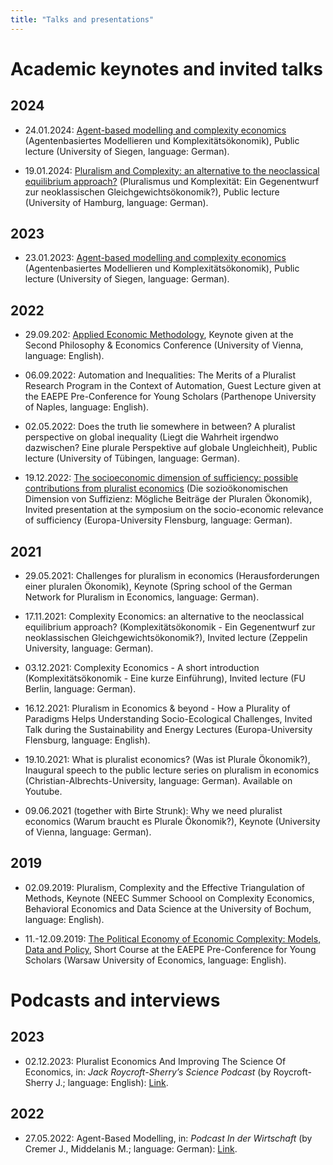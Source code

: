 ```yaml
---
title: "Talks and presentations"
---
```


# Academic keynotes and invited talks
<!-- keynotes -->

## 2024

- 24.01.2024: [Agent-based modelling and complexity economics](pdf/24-01-19_ComplexityPluralism.pdf) (Agentenbasiertes Modellieren und Komplexitätsökonomik), Public lecture (University of Siegen, language: German).

- 19.01.2024: [Pluralism and Complexity: an alternative to the neoclassical equilibrium approach?](pdf/24-01-24_ComplexityABM.pdf) (Pluralismus und Komplexität: Ein Gegenentwurf zur neoklassischen Gleichgewichtsökonomik?), Public lecture (University of Hamburg, language: German).

## 2023

- 23.01.2023: [Agent-based modelling and complexity economics](pdf/23-01-26_ComplexityABM.pdf) (Agentenbasiertes Modellieren und Komplexitätsökonomik), Public lecture (University of Siegen, language: German).

## 2022

- 29.09.202: [Applied Economic Methodology](pdf/22-09-29_AppliedMethodology.pdf), Keynote given at the Second Philosophy \& Economics Conference (University of Vienna, language: English).

- 06.09.2022: Automation and Inequalities: The Merits of a Pluralist Research Program in the Context of Automation, Guest Lecture given at the EAEPE Pre-Conference for Young Scholars (Parthenope University of Naples, language: English).

- 02.05.2022: Does the truth lie somewhere in between? A pluralist perspective on global inequality (Liegt die Wahrheit irgendwo dazwischen? Eine plurale Perspektive auf globale Ungleichheit), Public lecture (University of Tübingen, language: German).

- 19.12.2022: [The socioeconomic dimension of sufficiency: possible contributions from pluralist economics](pdf/22-12-19_Suffizienz.pdf) (Die sozioökonomischen Dimension von Suffizienz: Mögliche Beiträge der Pluralen Ökonomik), Invited presentation at the symposium on the socio-economic relevance of sufficiency (Europa-University Flensburg, language: German).

## 2021

- 29.05.2021: Challenges for pluralism in economics (Herausforderungen einer pluralen Ökonomik), Keynote (Spring school of the German Network for Pluralism in Economics, language: German).

- 17.11.2021: Complexity Economics: an alternative to the neoclassical equilibrium approach? (Komplexitätsökonomik - Ein Gegenentwurf zur neoklassischen Gleichgewichtsökonomik?), Invited lecture (Zeppelin University, language: German).

- 03.12.2021: Complexity Economics - A short introduction (Komplexitätsökonomik - Eine kurze Einführung), Invited lecture (FU Berlin, language: German).

- 16.12.2021: Pluralism in Economics \& beyond - How a Plurality of Paradigms Helps Understanding Socio-Ecological Challenges, Invited Talk during the Sustainability and Energy Lectures (Europa-University Flensburg, language: English).

- 19.10.2021: What is pluralist economics? (Was ist Plurale Ökonomik?), Inaugural speech to the public lecture series on pluralism in economics (Christian-Albrechts-University, language: German). Available on Youtube.

- 09.06.2021 (together with Birte Strunk): Why we need pluralist economics (Warum braucht es Plurale Ökonomik?), Keynote (University of Vienna, language: German).

## 2019

- 02.09.2019: Pluralism, Complexity and the Effective Triangulation of Methods, Keynote (NEEC Summer Schoool on Complexity Economics, Behavioral Economics and Data Science at the University of Bochum, language: English).

- 11.-12.09.2019: [The Political Economy of Economic Complexity: Models, Data and Policy](2019EAEPE-Complexity.qmd), Short Course at the EAEPE Pre-Conference for Young Scholars (Warsaw University of Economics, language: English).

<!-- /keynotes -->
<!---
Here I collect material used in smaller courses or invited talks.

24.01.2024: [Agent-based modelling and complexity economics](pdf/24-01-19_ComplexityPluralism.pdf) (*Agentenbasiertes Modellieren und Komplexitätsökonomik*), public lecture given at the University of Siegen (in German).

19.01.2024: [Pluralism and Complexity: an alternative to the neoclassical equilibrium approach?](pdf/24-01-24_ComplexityABM.pdf) (*Pluralismus & Komplexität: Ein Gegenentwurf zur neoklassischen Gleichgewichtsökonomik?*), public lecture given at the University of Hamburg (in German).

23.01.2023: [Agent-based modelling and complexity economics](pdf/23-01-26_ComplexityABM.pdf) (*Agentenbasiertes Modellieren und Komplexitätsökonomik*), public lecture given at the University of Siegen (in German).

19.12.2022: [The socioeconomic dimension of sufficiency: possible contributions from pluralist economics](pdf/22-12-19_Suffizienz.pdf)) (*Die sozioökonomischen Dimension von Suffizienz: Mögliche Beiträge der Pluralen Ökonomik*), presentation at the symposium on the socio-economic relevance of sufficiency, Flensburg (in German).

29.09.2022: [Applied Economic Methodology](pdf/22-09-29_AppliedMethodology.pdf), keynote given at the Second Philosophy & Economics Conference in Vienna.

06.09.2022: [Automation and inequalities: The merits of a pluralist research program in the context of automation](), a guest lecture given at the EAEPE Pre-Conference for Young Scholars.

02.05.2022: [Does the truth lie somewhere in between? A pluralist perspective on global inequality]() (*Liegt die Wahrheit irgendwo dazwischen? Eine plurale Perspektive auf globale Ungleichheit*), public lecture given at the University of Tübingen during the public lecture series "Economic Crises and the Crisis of Economics" (organized by the group Rethinking Economics Tübingen).

16.12.2021: English guest lecture "Pluralism in economics & beyond - How a plurality of paradigms helps understanding socio-ecological challenges" given at the Europa-University Flensburg during the Sustainability and Energy Lectures.

03.12.2021: German keynote "Komplexitätsökonomik - Eine kurze Einführung" given at the FU Berlin at the invitation of the group Kritische Wirtschaftswissenschaftler\*innen.

17.11.2021: German Keynote "Komplexitätsökonomik - Ein Gegenentwurf zur neoklassischen Gleichgewichtsökonomik?" given at the Zeppelin University at the invitation of the group EconoMix.

19.10.2021: German Keynote "Was ist Plurale Ökonomik?", given as a short inaugural speech to the public lecture seriesl of the initiative Rethinking Economics Kiel at the Christian-Albrechts-University of Kiel. \[Available on Youtube\]

09.06.2021: German Keynote "Warum braucht es Plurale Ökonomik?", given together with Birte Strunk for the Gesellschaft für Plurale Ökonomik Wien.

29.05.2021: German Workshop "Challenges for pluralism in economics"/"Herausforderungen einer pluralen Ökonomik", given during the spring school of the German Network for Pluralism in Economics

20.-25.01.2020: Seminar "Agentenbasierte Modellierung in der Ökonomik" an der Cusanus Hochschule

11.-12.09.2019: Short course on 'The Political Economy of Economic Complexity: Models, Data and Policy', given at the EAEPE Pre-Conference for Young Scholars

02.09.2019: Keynote 'Pluralism, complexity and the effective triangulation of methods', given at the NEEC Summer Schoool on Complexity Economics, Behavioral Economics and Data Science

09.-16.08.2019: Course on 'Complexity Economics: Theory and Computational Methods', given at the Exploring Economics Summer Academy 2019
--->

# Podcasts and interviews
<!-- podcasts -->

## 2023

- 02.12.2023: Pluralist Economics And Improving The Science Of Economics, in: _Jack Roycroft-Sherry's Science Podcast_ (by Roycroft-Sherry J.; language: English): [Link](https://www.youtube.com/watch?v=LclfJxXoKwU).

## 2022

- 27.05.2022: Agent-Based Modelling, in: _Podcast In der Wirtschaft_ (by Cremer J., Middelanis M.; language: German): [Link](https://inderwirtschaft.home.blog/2022/05/27/folge-46-claudius-grabner-radkowitsch/).

<!-- /podcasts -->
